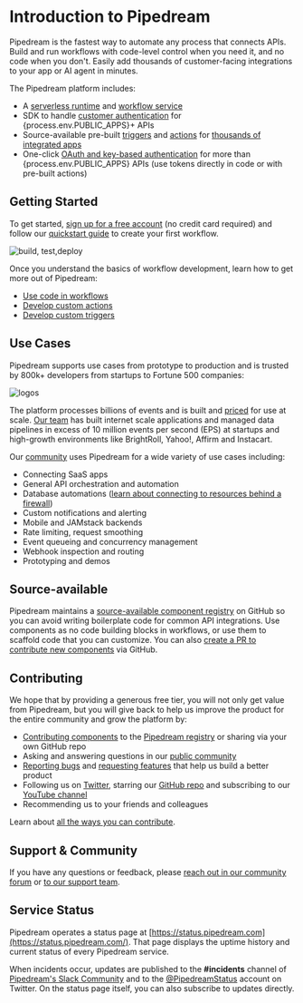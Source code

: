 
# Introduction to Pipedream

Pipedream is the fastest way to automate any process that connects APIs. Build and run workflows with code-level control when you need it, and no code when you don't. Easily add thousands of customer-facing integrations to your app or AI agent in minutes.

The Pipedream platform includes:

- A [serverless runtime](/workflows/building-workflows/code/) and [workflow service](/workflows/building-workflows/)
- SDK to handle [customer authentication](/connect/) for {process.env.PUBLIC_APPS}+ APIs
- Source-available pre-built [triggers](/workflows/building-workflows/triggers/) and [actions](/workflows/building-workflows/actions/) for [thousands of integrated apps](https://pipedream.com/explore/)
- One-click [OAuth and key-based authentication](/apps/connected-accounts/) for more than {process.env.PUBLIC_APPS} APIs (use tokens directly in code or with pre-built actions)

<VideoPlayer
  src="https://www.youtube.com/embed/Y-4byg2pXL0"
  title="Introduction to Pipedream"
/>

## Getting Started

To get started, [sign up for a free account](https://pipedream.com/auth/signup) (no credit card required) and follow our [quickstart guide](/quickstart/) to create your first workflow.

![build, test,deploy](https://res.cloudinary.com/pipedreamin/image/upload/v1672810771/mjckfcgsoxs4vccutdbj.png)

Once you understand the basics of workflow development, learn how to get more out of Pipedream:

- [Use code in workflows](/workflows/building-workflows/code/)
- [Develop custom actions](/components/contributing/actions-quickstart/)
- [Develop custom triggers](/components/contributing/quickstart/nodejs/sources/)

## Use Cases

Pipedream supports use cases from prototype to production and is trusted by 800k+ developers from startups to Fortune 500 companies:

![logos](https://res.cloudinary.com/pipedreamin/image/upload/v1612919944/homepage/logos_kcbviz.png)

The platform processes billions of events and is built and [priced](https://pipedream.com/pricing/) for use at scale. [Our team](https://pipedream.com/about) has built internet scale applications and managed data pipelines in excess of 10 million events per second (EPS) at startups and high-growth environments like BrightRoll, Yahoo!, Affirm and Instacart.

Our [community](https://pipedream.com/community) uses Pipedream for a wide variety of use cases including:

- Connecting SaaS apps
- General API orchestration and automation
- Database automations ([learn about connecting to resources behind a firewall](/workflows/data-management/databases/))
- Custom notifications and alerting
- Mobile and JAMstack backends
- Rate limiting, request smoothing
- Event queueing and concurrency management
- Webhook inspection and routing
- Prototyping and demos

## Source-available

Pipedream maintains a [source-available component registry](https://github.com/PipedreamHQ/pipedream) on GitHub so you can avoid writing boilerplate code for common API integrations. Use components as no code building blocks in workflows, or use them to scaffold code that you can customize. You can also [create a PR to contribute new components](/components/contributing/#contribution-process) via GitHub.

## Contributing

We hope that by providing a generous free tier, you will not only get value from Pipedream, but you will give back to help us improve the product for the entire community and grow the platform by:

- [Contributing components](/components/contributing/) to the [Pipedream registry](https://github.com/PipedreamHQ/pipedream) or sharing via your own GitHub repo
- Asking and answering questions in our [public community](https://pipedream.com/community/)
- [Reporting bugs](https://pipedream.com/community/c/bugs/9) and [requesting features](https://github.com/PipedreamHQ/pipedream/issues/new?assignees=&labels=enhancement&template=feature_request.md&title=%5BFEATURE%5D+) that help us build a better product
- Following us on [Twitter](https://twitter.com/pipedream), starring our [GitHub repo](https://github.com/PipedreamHQ/pipedream) and subscribing to our [YouTube channel](https://www.youtube.com/c/pipedreamhq)
- Recommending us to your friends and colleagues

Learn about [all the ways you can contribute](https://pipedream.com/contributing).

## Support & Community

If you have any questions or feedback, please [reach out in our community forum](https://pipedream.com/community) or [to our support team](https://pipedream.com/support).

## Service Status

Pipedream operates a status page at [https://status.pipedream.com](https://status.pipedream.com/). That page displays the uptime history and current status of every Pipedream service.

When incidents occur, updates are published to the **#incidents** channel of [Pipedream's Slack Community](https://pipedream.com/support) and to the [@PipedreamStatus](https://twitter.com/PipedreamStatus) account on Twitter. On the status page itself, you can also subscribe to updates directly.
